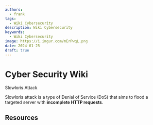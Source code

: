 ```yaml
---
authors:
  - frank
tags:
  - Wiki Cybersecurity
description: Wiki Cybersecurity
keywords:
  - Wiki Cybersecurity
image: https://i.imgur.com/mErPwqL.png
date: 2024-01-25
draft: true
---
```


# Cyber Security Wiki

Slowloris Attack

Slowloris attack is a type of Denial of Service (DoS) that aims to flood a targeted server with **incomplete HTTP requests**.

<!--truncate-->

## Resources
